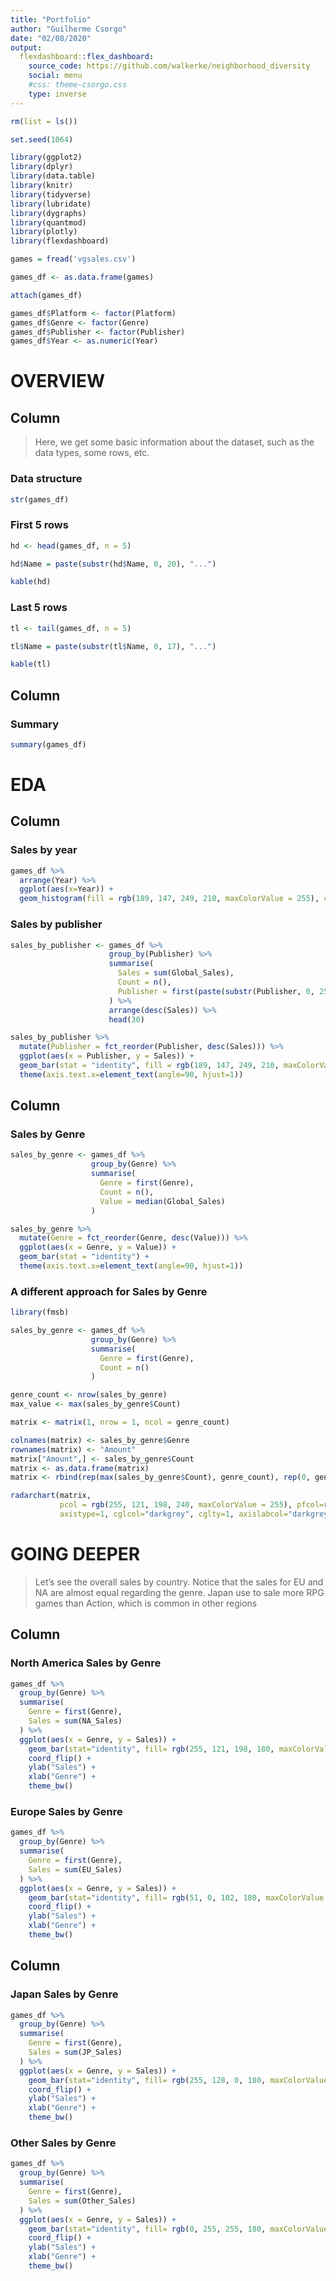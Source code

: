 ```yaml
---
title: "Portfolio"
author: "Guilherme Csorgo"
date: "02/08/2020"
output: 
  flexdashboard::flex_dashboard:
    source_code: https://github.com/walkerke/neighborhood_diversity
    social: menu
    #css: theme-csorgo.css
    type: inverse
---
```


```r

rm(list = ls())

set.seed(1064)

library(ggplot2)
library(dplyr)
library(data.table)
library(knitr)
library(tidyverse)
library(lubridate)
library(dygraphs)
library(quantmod)
library(plotly)
library(flexdashboard)

games = fread('vgsales.csv')

games_df <- as.data.frame(games)

attach(games_df)

games_df$Platform <- factor(Platform)
games_df$Genre <- factor(Genre)
games_df$Publisher <- factor(Publisher)
games_df$Year <- as.numeric(Year)

```

OVERVIEW
=======================================================================

Column
-------------------------------------

> Here, we get some basic information about the dataset, such as the data types, some rows, etc.

### **Data structure** {data-height=500}
```r

str(games_df)

```

### **First 5 rows** {data-height=350}
```r

hd <- head(games_df, n = 5)

hd$Name = paste(substr(hd$Name, 0, 20), "...")

kable(hd)

```

### **Last 5 rows** {data-height=350}
```r

tl <- tail(games_df, n = 5)

tl$Name = paste(substr(tl$Name, 0, 17), "...")

kable(tl)

```

Column
-------------------------------------

### **Summary**
```r

summary(games_df)

```

EDA
=======================================================================

Column
-------------------------------------

### **Sales by year** {data-height=500}
```r

games_df %>%
  arrange(Year) %>%
  ggplot(aes(x=Year)) +
  geom_histogram(fill = rgb(189, 147, 249, 210, maxColorValue = 255), color="white")

```

### **Sales by publisher**
```r

sales_by_publisher <- games_df %>% 
                      group_by(Publisher) %>%
                      summarise(
                        Sales = sum(Global_Sales),
                        Count = n(),
                        Publisher = first(paste(substr(Publisher, 0, 25), '...'))
                      ) %>% 
                      arrange(desc(Sales)) %>% 
                      head(30)

sales_by_publisher %>%
  mutate(Publisher = fct_reorder(Publisher, desc(Sales))) %>%
  ggplot(aes(x = Publisher, y = Sales)) +
  geom_bar(stat = "identity", fill = rgb(189, 147, 249, 210, maxColorValue = 255)) +
  theme(axis.text.x=element_text(angle=90, hjust=1))

```

Column
-------------------------------------

### **Sales by Genre** {data-height=500}
```r

sales_by_genre <- games_df %>%
                  group_by(Genre) %>%
                  summarise(
                    Genre = first(Genre),
                    Count = n(),
                    Value = median(Global_Sales)
                  )

sales_by_genre %>%
  mutate(Genre = fct_reorder(Genre, desc(Value))) %>%
  ggplot(aes(x = Genre, y = Value)) +
  geom_bar(stat = "identity") +
  theme(axis.text.x=element_text(angle=90, hjust=1))

```

### **A different approach for Sales by Genre** {data-height=500}
```r

library(fmsb)

sales_by_genre <- games_df %>%
                  group_by(Genre) %>%
                  summarise(
                    Genre = first(Genre),
                    Count = n()
                  )

genre_count <- nrow(sales_by_genre)
max_value <- max(sales_by_genre$Count)

matrix <- matrix(1, nrow = 1, ncol = genre_count)

colnames(matrix) <- sales_by_genre$Genre
rownames(matrix) <- "Amount"
matrix["Amount",] <- sales_by_genre$Count
matrix <- as.data.frame(matrix)
matrix <- rbind(rep(max(sales_by_genre$Count), genre_count), rep(0, genre_count), matrix)

radarchart(matrix, 
           pcol = rgb(255, 121, 198, 240, maxColorValue = 255), pfcol=rgb(255, 121, 198, 180, maxColorValue = 255), plwd=3,
           axistype=1, cglcol="darkgrey", cglty=1, axislabcol="darkgrey", caxislabels=seq(0, max_value, max_value / 5))

```


GOING DEEPER
=======================================================================

> Let's see the overall sales by country. Notice that the sales for EU and NA are almost equal regarding the genre. Japan use to sale more RPG games than Action, which is common in other regions

Column
-------------------------------------

### **North America Sales by Genre** {data-height=500}
```r

games_df %>%
  group_by(Genre) %>%
  summarise(
    Genre = first(Genre), 
    Sales = sum(NA_Sales)
  ) %>%
  ggplot(aes(x = Genre, y = Sales)) +
    geom_bar(stat="identity", fill= rgb(255, 121, 198, 180, maxColorValue = 255), width=.6) +
    coord_flip() +
    ylab("Sales") +
    xlab("Genre") +
    theme_bw()

```

### **Europe Sales by Genre** {data-height=500}
```r

games_df %>%
  group_by(Genre) %>%
  summarise(
    Genre = first(Genre), 
    Sales = sum(EU_Sales)
  ) %>%
  ggplot(aes(x = Genre, y = Sales)) +
    geom_bar(stat="identity", fill= rgb(51, 0, 102, 180, maxColorValue = 255), width=.6) +
    coord_flip() +
    ylab("Sales") +
    xlab("Genre") +
    theme_bw()

```

Column
-------------------------------------

### **Japan Sales by Genre** {data-height=500}
```r

games_df %>%
  group_by(Genre) %>%
  summarise(
    Genre = first(Genre), 
    Sales = sum(JP_Sales)
  ) %>%
  ggplot(aes(x = Genre, y = Sales)) +
    geom_bar(stat="identity", fill= rgb(255, 128, 0, 180, maxColorValue = 255), width=.6) +
    coord_flip() +
    ylab("Sales") +
    xlab("Genre") +
    theme_bw()

```

### **Other Sales by Genre** {data-height=500}
```r

games_df %>%
  group_by(Genre) %>%
  summarise(
    Genre = first(Genre), 
    Sales = sum(Other_Sales)
  ) %>%
  ggplot(aes(x = Genre, y = Sales)) +
    geom_bar(stat="identity", fill= rgb(0, 255, 255, 180, maxColorValue = 255), width=.6) +
    coord_flip() +
    ylab("Sales") +
    xlab("Genre") +
    theme_bw()

```









